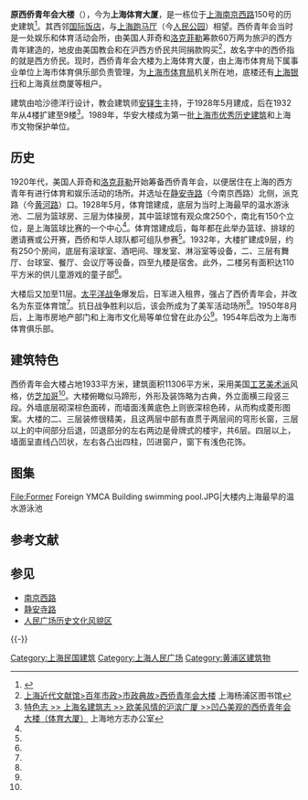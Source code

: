 {{coord|31.23571|121.46736|display=title}}
{{Infobox Modern Building
|image             = Former Foreign YMCA Building.JPG
|caption           = 西侨青年会
|name              = 上海体育大厦<br/>(原西侨青年会)
|location_town     = 中国[[上海市|上海市]][[黄浦区|黄浦区]][[南京西路_(上海市)|南京西路]]104号
|owner             = [[上海市体育局|上海市体育局]]
|architect         = [[哈沙德洋行|哈沙德洋行]]
|client            = 
|construction_start_date= 
|completion_date   = 1928年5月
|cost              = 60万两银子
|style             = 
}}
{{文物保护单位
|级别 = 省级
|省区市 = 上海市
|名称 = 西侨青年会
|图片 = Former Foreign YMCA Building 1.JPG
|编号 = 5-53
|分类 = 近现代重要史迹及代表性建筑
|时代 = 1932年
|所在 = [[上海市|上海市]][[黄浦区|黄浦区]]
|登录 = 1989年9月25日
}}
{{上海市优秀历史建筑
|省区市 = 上海市
|名称 = 西侨青年会
|图片 = [[File:Old_YMCA_-_Nanjing_Road_(273732057).jpg|276px]]
|编号 = 1-53
|时代 = 1932年
|所在 = [[上海市|上海市]][[黄浦区|黄浦区]]
|公布 = 1989年9月25日
}}

'''原西侨青年会大楼'''（{{lang-en|'''Former Foreign YMCA Building'''}}），今为'''上海体育大厦'''，是一栋位于[[上海|上海]][[南京西路_(上海市)|南京西路]]150号的历史建筑<ref>{{Cite book|title=地标记忆|last=胡展奋著|publisher=上海：文汇出版社|year=2018.07|isbn=978-7-5496-2673-1|pages=105}}</ref>。其西邻[[国际饭店|国际饭店]]，与[[上海跑马厅|上海跑马厅]]（今[[人民公园|人民公园]]）相望。西侨青年会当时是一处娱乐和体育活动会所，由美国人菲奇和[[洛克菲勒|洛克菲勒]]筹款60万两为旅沪的西方青年建造的，地皮由美国教会和在沪西方侨民共同捐款购买<ref name="dd">[http://www.yplib.org.cn/structure/jdsh/bnsz/dg_75482_1.htm 上海近代文献馆>百年市政>市政典故>西侨青年会大楼] {{Wayback|url=http://www.yplib.org.cn/structure/jdsh/bnsz/dg_75482_1.htm |date=20131220020913 }} 上海杨浦区图书馆</ref>，故名字中的西侨指的就是西方侨民。现时，西侨青年会大楼为上海体育大厦，由上海市体育局下属事业单位上海市体育俱乐部负责管理，为[[上海市体育局|上海市体育局]]机关所在地，底楼还有[[上海银行|上海银行]]和上海真丝商厦等租户。

建筑由哈沙德洋行设计，教会建筑师[[安铎生|安铎生]]主持，于1928年5月建成，后在1932年从4楼扩建至9楼<ref name="vg">[http://www.shtong.gov.cn/newsite/node2/node71994/node81772/node81774/node81784/userobject1ai108996.html 特色志 >> 上海名建筑志 >> 欧美风情的沪滨广厦 >>凹凸美观的西侨青年会大楼（体育大厦）] {{Wayback|url=http://www.shtong.gov.cn/newsite/node2/node71994/node81772/node81774/node81784/userobject1ai108996.html |date=20200804221202 }} 上海地方志办公室</ref>。1989年，华安大楼成为第一批[[上海市优秀历史建筑|上海市优秀历史建筑]]和上海市文物保护单位。

== 历史 ==
1920年代，美国人菲奇和[[洛克菲勒|洛克菲勒]]开始筹备西侨青年会，以便居住在上海的西方青年有进行体育和娱乐活动的场所。并选址在[[静安寺路|静安寺路]]（今南京西路）北侧，派克路（今[[黄河路|黄河路]]）口。1928年5月，体育馆建成，底层为当时上海最早的温水游泳池、二层为篮球房、三层为体操房，其中篮球馆有观众席250个，南北有150个立位，是上海篮球比赛的一个中心<ref name="vg"/>。体育馆建成后，每年都在此举办篮球、排球的邀请赛或公开赛，西侨和华人球队都可组队参赛<ref name="vg"/>。1932年，大楼扩建成9层，约有250个房间，底层有滚球室、酒吧间、理发室、淋浴室等设备，二、三层有舞厅、台球室、餐厅、会议厅等设备，四至九楼是宿舍。此外，二楼另有面积达110平方米的供儿童游戏的童子部<ref name="vg"/>。

大楼后又加至11层。[[太平洋战争|太平洋战争]]爆发后，日军进入租界，强占了西侨青年会，并改名为东亚体育馆<ref name="vg"/>。抗日战争胜利以后，该会所成为了美军活动场所<ref name="dd"/>。1950年8月后，上海市房地产部门和上海市文化局等单位曾在此办公<ref name="dd"/>。1954年后改为上海市体育俱乐部。

== 建筑特色 ==
西侨青年会大楼占地1933平方米，建筑面积11306平方米，采用美国[[艺术与工艺美术运动|工艺美术派]]风格，仿[[芝加哥|芝加哥]]{{Link-en|瑞莱斯大厦|Reliance Building}}<ref name="dd"/>。大楼俯瞰似马蹄形，外形及装饰略为古典，外立面横三段竖三段。外墙底层砌深棕色面砖，而墙面浅黄底色上则嵌深棕色砖，从而构成菱形图案。大楼的二、三层装修很精美，且这两层中部有直贯于两层间的穹形长窗，三层以上的中间部分后退，凹退部分的左右两边是骨牌式的楼宇，共6层。四层以上，墙面呈直线凸凹状，左右各凸出四柱，凹进窗户，窗下有浅色花饰。

== 图集 ==
<gallery>
File:Former Foreign YMCA Building swimming pool.JPG|大楼内上海最早的温水游泳池
</gallery>

== 参考文献 ==
{{Reflist}}

== 参见  ==
{{Portal box|体育运动|上海|中国建筑|中国文化遗产}}
* [[南京西路_(上海市)|南京西路]]
* [[静安寺路_(上海)|静安寺路]]
* [[人民广场历史文化风貌区|人民广场历史文化风貌区]]

{{-}}
{{上海人民广场}}
{{上海市第一批优秀历史建筑}}
{{上海市文物保护单位}}
{{上海租界时期总会建筑}}

[[Category:上海民国建筑|Category:上海民国建筑]]
[[Category:上海人民广场|Category:上海人民广场]]
[[Category:黄浦区建筑物|Category:黄浦区建筑物]]